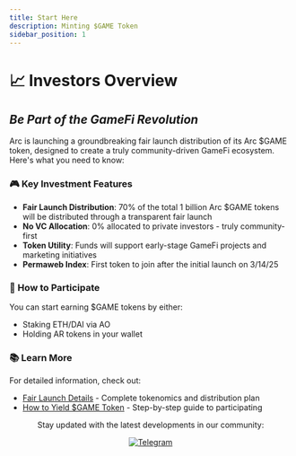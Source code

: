 ```yaml
---
title: Start Here
description: Minting $GAME Token
sidebar_position: 1
---
```


# 📈 Investors Overview
## *Be Part of the GameFi Revolution*

Arc is launching a groundbreaking fair launch distribution of its Arc $GAME token, designed to create a truly community-driven GameFi ecosystem. Here's what you need to know:

### 🎮 Key Investment Features

- **Fair Launch Distribution**: 70% of the total 1 billion Arc $GAME tokens will be distributed through a transparent fair launch
- **No VC Allocation**: 0% allocated to private investors - truly community-first
- **Token Utility**: Funds will support early-stage GameFi projects and marketing initiatives
- **Permaweb Index**: First token to join after the initial launch on 3/14/25

### 💎 How to Participate

You can start earning $GAME tokens by either:
- Staking ETH/DAI via AO
- Holding AR tokens in your wallet

### 📚 Learn More

For detailed information, check out:
- [Fair Launch Details](./fair-launch-details) - Complete tokenomics and distribution plan
- [How to Yield $GAME Token](./how-to-yield-game-token) - Step-by-step guide to participating

<div align="center">
  <p style={{fontSize: '16px', color: 'gray', marginTop: '20px'}}>
    Stay updated with the latest developments in our community:
  </p>
  <a href={ARCAO.telegram} target="_blank">
    <img
      alt="Telegram"
      src="https://img.shields.io/badge/Telegram-Join%20Now-blue?style=for-the-badge&logo=telegram"
    />
  </a>
</div>

